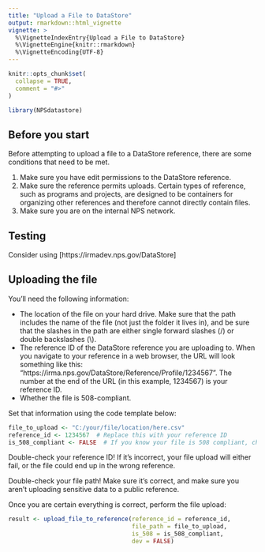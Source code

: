 ```yaml
---
title: "Upload a File to DataStore"
output: rmarkdown::html_vignette
vignette: >
  %\VignetteIndexEntry{Upload a File to DataStore}
  %\VignetteEngine{knitr::rmarkdown}
  %\VignetteEncoding{UTF-8}
---
```


```r
knitr::opts_chunk$set(
  collapse = TRUE,
  comment = "#>"
)
```

```r
library(NPSdatastore)
```

## Before you start

Before attempting to upload a file to a DataStore reference, there are some
conditions that need to be met.

1. Make sure you have edit permissions to the DataStore reference.
2. Make sure the reference permits uploads. Certain types of reference, such as
programs and projects, are designed to be containers for organizing other 
references and therefore cannot directly contain files.
3. Make sure you are on the internal NPS network.

## Testing

Consider using [https://irmadev.nps.gov/DataStore]

## Uploading the file

You'll need the following information:

- The location of the file on your hard drive. Make sure that the path includes
the name of the file (not just the folder it lives in), and be sure that the
slashes in the path are either single forward slashes (/) or double backslashes
(\\).
- The reference ID of the DataStore reference you are uploading to. When you
navigate to your reference in a web browser, the URL will look something like
this: "https://irma.nps.gov/DataStore/Reference/Profile/1234567". The number
at the end of the URL (in this example, 1234567) is your reference ID.
- Whether the file is 508-compliant.

Set that information using the code template below:

```r
file_to_upload <- "C:/your/file/location/here.csv"
reference_id <- 1234567  # Replace this with your reference ID
is_508_compliant <- FALSE  # If you know your file is 508 compliant, change to TRUE
```

Double-check your reference ID! If it's incorrect, your file upload will either
fail, or the file could end up in the wrong reference.

Double-check your file path! Make sure it's correct, and make sure you aren't
uploading sensitive data to a public reference.

Once you are certain everything is correct, perform the file upload:

```r
result <- upload_file_to_reference(reference_id = reference_id,
                                   file_path = file_to_upload, 
                                   is_508 = is_508_compliant,
                                   dev = FALSE)
```


